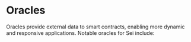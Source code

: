 
# Oracles

Oracles provide external data to smart contracts, enabling more dynamic and responsive applications. Notable oracles for Sei include:

<AppCardsGridCategory category='oracle' />
